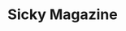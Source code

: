 ---
title: "Sicky Magazine"
order: "06"
hero_image: "./Sicky_Thumbnail.png"
hero_image_alt: "Sicky Magazine"
---
